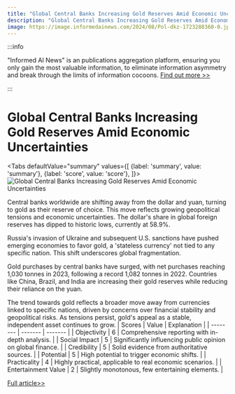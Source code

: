 ```yaml
---
title: "Global Central Banks Increasing Gold Reserves Amid Economic Uncertainties"
description: "Global Central Banks Increasing Gold Reserves Amid Economic Uncertainties"
image: https://image.informedainews.com/2024/08/Pol-dkz-1723288360-0.jpg
---
```



:::info

"Informed AI News" is an publications aggregation platform, ensuring you only gain the most valuable information, to eliminate information asymmetry and break through the limits of information cocoons.  [Find out more >>](/)

:::

# Global Central Banks Increasing Gold Reserves Amid Economic Uncertainties


<Tabs
	defaultValue="summary"
	values={[
	{label: 'summary', value: 'summary'},
	{label: 'score', value: 'score'},
]}>
<TabItem value="summary">
<img
  src="https://image.informedainews.com/2024/08/Pol-dkz-1723288360-0.jpg"
  alt="Global Central Banks Increasing Gold Reserves Amid Economic Uncertainties"
/>



Central banks worldwide are shifting away from the dollar and yuan, turning to gold as their reserve of choice. This move reflects growing geopolitical tensions and economic uncertainties. The dollar's share in global foreign reserves has dipped to historic lows, currently at 58.9%.

Russia's invasion of Ukraine and subsequent U.S. sanctions have pushed emerging economies to favor gold, a 'stateless currency' not tied to any specific nation. This shift underscores global fragmentation.

Gold purchases by central banks have surged, with net purchases reaching 1,030 tonnes in 2023, following a record 1,082 tonnes in 2022. Countries like China, Brazil, and India are increasing their gold reserves while reducing their reliance on the yuan.

The trend towards gold reflects a broader move away from currencies linked to specific nations, driven by concerns over financial stability and geopolitical risks. As tensions persist, gold's appeal as a stable, independent asset continues to grow.
</TabItem>
<TabItem value="score">
	| Scores     | Value   | Explanation |
	| -------- | ------- | ------- |
	| Objectivity  | 6    | Comprehensive reporting with in-depth analysis.    |
	| Social Impact | 5     | Significantly influencing public opinion on global finance.    |
	| Credibility    | 5    | Solid evidence from authoritative sources.    |
	| Potential    | 5    | High potential to trigger economic shifts.    |
	| Practicality    | 4    | Highly practical, applicable to real economic scenarios.    |
	| Entertainment Value    | 2    | Slightly monotonous, few entertaining elements.    |
</TabItem>
</Tabs>

[Full article>>](https://asia.nikkei.com/Business/Markets/Currencies/Central-banks-dump-dollars-and-yuan-in-favor-of-gold)
